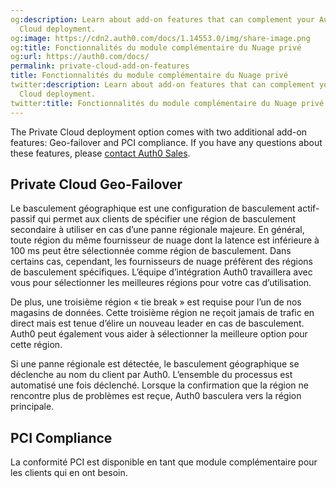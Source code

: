 ```yaml
---
og:description: Learn about add-on features that can complement your Auth0 Private
  Cloud deployment.
og:image: https://cdn2.auth0.com/docs/1.14553.0/img/share-image.png
og:title: Fonctionnalités du module complémentaire du Nuage privé
og:url: https://auth0.com/docs/
permalink: private-cloud-add-on-features
title: Fonctionnalités du module complémentaire du Nuage privé
twitter:description: Learn about add-on features that can complement your Auth0 Private
  Cloud deployment.
twitter:title: Fonctionnalités du module complémentaire du Nuage privé
---
```


The Private Cloud deployment option comes with two additional add-on features: Geo-failover and PCI compliance. If you have any questions about these features, please [contact Auth0 Sales](https://auth0.com/get-started?place=documentation%20post&type=link&text=contact%20auth0%20sales).

## Private Cloud Geo-Failover

Le basculement géographique est une configuration de basculement actif-passif qui permet aux clients de spécifier une région de basculement secondaire à utiliser en cas d’une panne régionale majeure. En général, toute région du même fournisseur de nuage dont la latence est inférieure à 100 ms peut être sélectionnée comme région de basculement. Dans certains cas, cependant, les fournisseurs de nuage préfèrent des régions de basculement spécifiques. L’équipe d’intégration Auth0 travaillera avec vous pour sélectionner les meilleures régions pour votre cas d’utilisation.

De plus, une troisième région « tie break » est requise pour l’un de nos magasins de données. Cette troisième région ne reçoit jamais de trafic en direct mais est tenue d’élire un nouveau leader en cas de basculement. Auth0 peut également vous aider à sélectionner la meilleure option pour cette région.

Si une panne régionale est détectée, le basculement géographique se déclenche au nom du client par Auth0. L’ensemble du processus est automatisé une fois déclenché. Lorsque la confirmation que la région ne rencontre plus de problèmes est reçue, Auth0 basculera vers la région principale.

## PCI Compliance

La conformité PCI est disponible en tant que module complémentaire pour les clients qui en ont besoin.